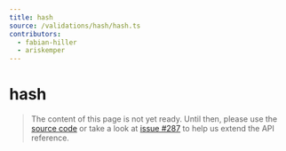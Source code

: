 ```yaml
---
title: hash
source: /validations/hash/hash.ts
contributors:
  - fabian-hiller
  - ariskemper
---
```


# hash

> The content of this page is not yet ready. Until then, please use the [source code](https://github.com/fabian-hiller/valibot/blob/main/library/src/validations/hash/hash.ts) or take a look at [issue #287](https://github.com/fabian-hiller/valibot/issues/287) to help us extend the API reference.
